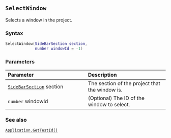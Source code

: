 ::: {.minipage data-latex="{\textwidth}"}
## `SelectWindow` {#batch-selectwindow}

Selects a window in the project.

### Syntax {-}

``` .lua
SelectWindow(SideBarSection section,
             number windowId = -1)
```

### Parameters {-}

**Parameter** | **Description**
| :-- | :-- |
| [`SideBarSection`](#sidebarsection) section | The section of the project that the window is. |
| `number` windowId | (Optional) The ID of the window to select. |

### See also {-}

[`Application.GetTestId()`](#gettestid)
:::
